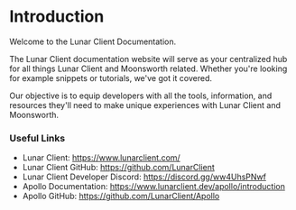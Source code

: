 # Introduction

Welcome to the Lunar Client Documentation.

The Lunar Client documentation website will serve as your centralized hub for all things Lunar Client and Moonsworth related.
Whether you're looking for example snippets or tutorials, we've got it covered.

Our objective is to equip developers with all the tools, information, and resources they'll need to make unique experiences with Lunar Client and Moonsworth.

### Useful Links

- Lunar Client: https://www.lunarclient.com/
- Lunar Client GitHub: https://github.com/LunarClient
- Lunar Client Developer Discord: https://discord.gg/ww4UhsPNwf
- Apollo Documentation: https://www.lunarclient.dev/apollo/introduction
- Apollo GitHub: https://github.com/LunarClient/Apollo

